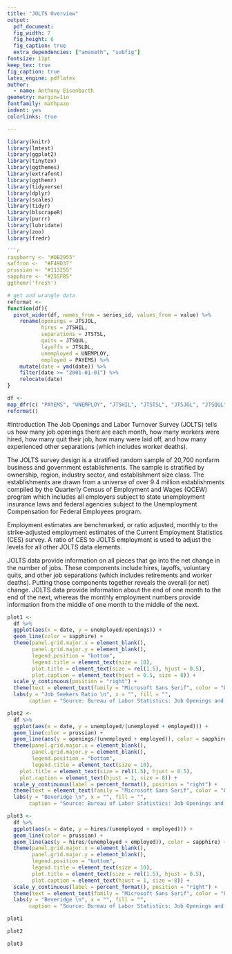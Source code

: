 ```yaml
---
title: "JOLTS Overview"
output: 
  pdf_document:
  fig_width: 7
  fig_height: 6
  fig_caption: true
  extra_dependencies: ["amsmath", "subfig"]
fontsize: 11pt
keep_tex: true
fig_caption: true
latex_engine: pdflatex
author:
  - name: Anthony Eisenbarth
geometry: margin=1in
fontfamily: mathpazo
indent: yes
colorlinks: true

--- 
```

  
  ```r
library(knitr)
library(lmtest)
library(ggplot2)
library(tinytex)
library(ggthemes)
library(extrafont)
library(ggthemr)
library(tidyverse)
library(dplyr)
library(scales)
library(tidyr)
library(blscrapeR)
library(purrr)
library(lubridate)
library(zoo)
library(fredr)

```r
raspberry <- "#DB2955"
saffron <-  "#F49D37"
prussian <- "#113255"
sapphire <- "#255F85"
ggthemr('fresh')

```

  ```r
# get and wrangle data
reformat <- 
  function(df){
    pivot_wider(df, names_from = series_id, values_from = value) %>%
      rename(openings = JTSJOL, 
             hires = JTSHIL,
             separations = JTSTSL,
             quits = JTSQUL,
             layoffs = JTSLDL,
             unemployed = UNEMPLOY,
             employed = PAYEMS) %>%
      mutate(date = ymd(date)) %>%
      filter(date >= "2001-01-01") %>%
      relocate(date)
  }

df <-
  map_dfr(c( "PAYEMS", "UNEMPLOY", "JTSHIL", "JTSTSL", "JTSJOL", "JTSQUL", "JTSLDL"), fredr) %>%
  reformat()
```
#Introduction
The Job Openings and Labor Turnover Survey (JOLTS) tells us how many job openings there are each month, how many workers were hired, how many quit their job, how many were laid off, and how many experienced other separations (which includes worker deaths).

The JOLTS survey design is a stratified random sample of 20,700 nonfarm business and government 
establishments. The sample is stratified by ownership, region, industry sector, and establishment size class. The  establishments are drawn from a universe of over 9.4 million establishments compiled by the Quarterly Census of Employment and Wages (QCEW) program which includes all employers subject to state unemployment insurance laws and federal agencies subject to the Unemployment Compensation for Federal Employees program.

Employment estimates are benchmarked, or ratio adjusted, monthly to the strike-adjusted employment estimates of the Current Employment Statistics (CES) survey. A ratio of CES to JOLTS employment is used to adjust the levels for all other JOLTS data elements.

JOLTS data provide information on all pieces that go into the net change in the number of jobs. These components include hires, layoffs, voluntary quits, and other job separations (which includes retirements and worker deaths). Putting those components together reveals the overall (or net) change. JOLTS data provide information about the end of one month to the end of the next, whereas the monthly employment numbers provide information from the middle of one month to the middle of the next.


```r
plot1 <-
  df %>%
  ggplot(aes(x = date, y = unemployed/openings)) +
  geom_line(color = sapphire) + 
  theme(panel.grid.major.x = element_blank(),
        panel.grid.major.y = element_blank(),
        legend.position = "bottom",
        legend.title = element_text(size = 10),
        plot.title = element_text(size = rel(1.5), hjust = 0.5),
        plot.caption = element_text(hjust = 0.5, size = 8)) +
  scale_y_continuous(position = "right") +
  theme(text = element_text(family = "Microsoft Sans Serif", color = "black", size = 10)) + 
  labs(y = "Job Seekers Ratio \n", x = "", fill = "",
       caption = "Source: Bureau of Labor Statistics: Job Openings and Labor Turnover Survey")
```       
       
```r
plot2 <-
  df %>%
  ggplot(aes(x = date, y = unemployed/(unemployed + employed))) +
  geom_line(color = prussian) +
  geom_line(aes(y = openings/(unemployed + employed)), color = sapphire) +
  theme(panel.grid.major.x = element_blank(),
        panel.grid.major.y = element_blank(),
        legend.position = "bottom",
        legend.title = element_text(size = 10),
    plot.title = element_text(size = rel(1.5), hjust = 0.5),
    plot.caption = element_text(hjust = 1, size = 8)) +
  scale_y_continuous(label = percent_format(), position = "right") +
  theme(text = element_text(family = "Microsoft Sans Serif", color = "black", size = 10)) + 
  labs(y = "Beveridge \n", x = "", fill = "",
       caption = "Source: Bureau of Labor Statistics: Job Openings and Labor Turnover Survey")
```

```r
plot3 <-
  df %>%
  ggplot(aes(x = date, y = hires/(unemployed + employed))) +
  geom_line(color = prussian) +
  geom_line(aes(y = hires/(unemployed + employed)), color = sapphire) +
  theme(panel.grid.major.x = element_blank(),
        panel.grid.major.y = element_blank(),
        legend.position = "bottom",
        legend.title = element_text(size = 10),
        plot.title = element_text(size = rel(1.5), hjust = 0.5),
        plot.caption = element_text(hjust = 1, size = 8)) +
  scale_y_continuous(label = percent_format(), position = "right") +
  theme(text = element_text(family = "Microsoft Sans Serif", color = "black", size = 10)) + 
  labs(y = "Beveridge \n", x = "", fill = "",
       caption = "Source: Bureau of Labor Statistics: Job Openings and Labor Turnover Survey")
```


```r
plot1
```


```r
plot2
```

```r
plot3
```

